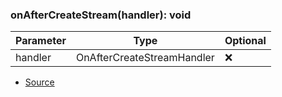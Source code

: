 ### onAfterCreateStream(handler): void
| Parameter | Type | Optional |
| ----------- | ----------- | ----------- |
| handler | OnAfterCreateStreamHandler | ❌ |


- [Source](https://github.com/Androz2091/discord-player/blob/451214b/packages/discord-player/src/hooks/stream/onAfterCreateStream.ts#L4)